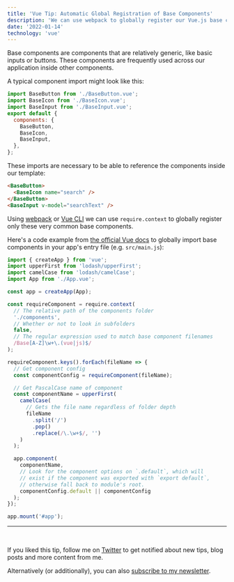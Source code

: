 ```yaml
---
title: 'Vue Tip: Automatic Global Registration of Base Components'
description: 'We can use webpack to globally register our Vue.js base components.'
date: '2022-01-14'
technology: 'vue'
---
```


Base components are components that are relatively generic, like basic inputs or buttons. These components are frequently used across
our application inside other components.

A typical component import might look like this:

```js
import BaseButton from './BaseButton.vue';
import BaseIcon from './BaseIcon.vue';
import BaseInput from './BaseInput.vue';
export default {
  components: {
    BaseButton,
    BaseIcon,
    BaseInput,
  },
};
```

These imports are necessary to be able to reference the components inside our template:

```html
<BaseButton>
  <BaseIcon name="search" />
</BaseButton>
<BaseInput v-model="searchText" />
```

Using [webpack](https://webpack.js.org/) or [Vue CLI](https://github.com/vuejs/vue-cli) we can use `require.context`
to globally register only these very common base components.

Here's a code example from [the official Vue docs](https://v3.vuejs.org/cookbook/automatic-global-registration-of-base-components.html#base-example)
to globally import base components in your app's entry file (e.g. `src/main.js`):

```js
import { createApp } from 'vue';
import upperFirst from 'lodash/upperFirst';
import camelCase from 'lodash/camelCase';
import App from './App.vue';

const app = createApp(App);

const requireComponent = require.context(
  // The relative path of the components folder
  './components',
  // Whether or not to look in subfolders
  false,
  // The regular expression used to match base component filenames
  /Base[A-Z]\w+\.(vue|js)$/
);

requireComponent.keys().forEach(fileName => {
  // Get component config
  const componentConfig = requireComponent(fileName);

  // Get PascalCase name of component
  const componentName = upperFirst(
    camelCase(
      // Gets the file name regardless of folder depth
      fileName
        .split('/')
        .pop()
        .replace(/\.\w+$/, '')
    )
  );

  app.component(
    componentName,
    // Look for the component options on `.default`, which will
    // exist if the component was exported with `export default`,
    // otherwise fall back to module's root.
    componentConfig.default || componentConfig
  );
});

app.mount('#app');
```

---
<br/>

If you liked this tip, follow me on [Twitter](https://twitter.com/mokkapps) to get notified about new tips, blog posts and more content from me.

Alternatively (or additionally), you can also [subscribe to my newsletter](https://mokkapps.de/newsletter).
